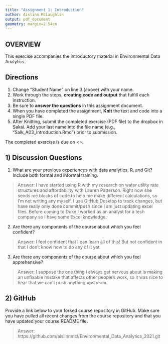 ```yaml
---
title: "Assignment 1: Introduction"
author: Aislinn McLaughlin
output: pdf_document
geometry: margin=2.54cm
---
```


## OVERVIEW

This exercise accompanies the introductory material in Environmental Data Analytics. 

## Directions
1. Change "Student Name" on line 3 (above) with your name.
3. Work through the steps, **creating code and output** that fulfill each instruction.
4. Be sure to **answer the questions** in this assignment document.
6. When you have completed the assignment, **Knit** the text and code into a single PDF file.
8. After Knitting, submit the completed exercise (PDF file) to the dropbox in Sakai. Add your last name into the file name (e.g., "Salk_A03_Introduction.Rmd") prior to submission.

The completed exercise is due on <>.

## 1) Discussion Questions

1. What are your previous experiences with data analytics, R, and Git? Include both formal and informal training.

> Answer: I have started using R with my research on water utility rate structures and affordability with Lauren Patterson. Right now she sends me blocks of code to help me make different calculations, so I'm not writing any myself. I use GitHub Desktop to track changes, but have really only done commit/push since I am just updating excel files. Before coming to Duke I worked as an analyst for a tech company so I have some Excel knowledge.

2. Are there any components of the course about which you feel confident?

> Answer: I feel confident that I can learn all of this! But not confident in that I don't know how to do any of it yet.

3. Are there any components of the course about which you feel apprehensive?

> Answer: I suppose the one thing I always get nervous about is making an unfixable mistake that affects other people's work, so it was nice to hear that we can't push anything upstream.


## 2) GitHub

Provide a link below to your forked course repository in GitHub. Make sure you have pulled all recent changes from the course repository  and that you have updated your course README file. 

> Answer: https://github.com/aislinnmcl/Environmental_Data_Analytics_2021.git


